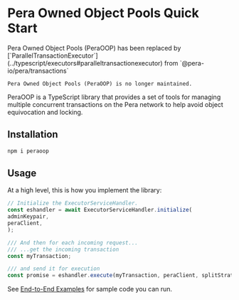 # Pera Owned Object Pools Quick Start


<Callout type="warning">
	Pera Owned Object Pools (PeraOOP) has been replaced by
	[`ParallelTransactionExecutor`](../typescript/executors#paralleltransactionexecutor) from
	`@pera-io/pera/transactions`

    Pera Owned Object Pools (PeraOOP) is no longer maintained.

</Callout>

PeraOOP is a TypeScript library that provides a set of tools for managing multiple concurrent
transactions on the Pera network to help avoid object equivocation and locking.

## Installation

```sh npm2yarn
npm i peraoop
```

## Usage

At a high level, this is how you implement the library:

```ts
// Initialize the ExecutorServiceHandler.
const eshandler = await ExecutorServiceHandler.initialize(
adminKeypair,
peraClient,
);

/// And then for each incoming request...
/// ...get the incoming transaction
const myTransaction;

/// and send it for execution
const promise = eshandler.execute(myTransaction, peraClient, splitStrategy);
```

See [End-to-End Examples](/typescript/owned-object-pool/examples) for sample code you can run.
